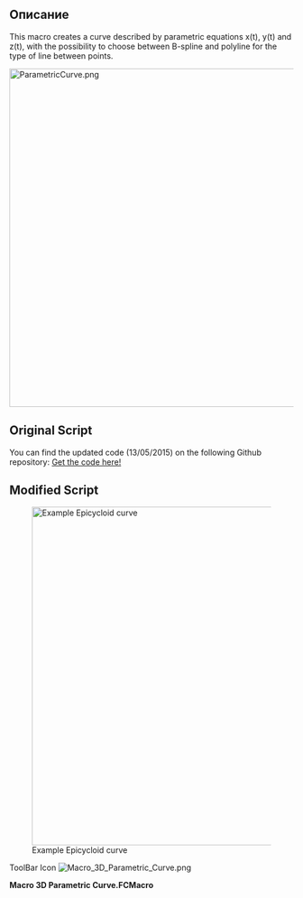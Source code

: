 <languages/>

{{Macro
|Name=Macro 3D Parametric Curve
|Icon=Macro_3D_Parametric_Curve.png
|Description=Draw a function described by parametric equations x(t), y(t) and z(t) with the possibility to choose between B-spline and polyline for the type of line between points.
|Author=Lucio Gomez (psicofil)
|Version=2.0
|Date=2015-03-06
|FCVersion=All
|Download=[https://wiki.freecad.org/images/f/f5/Macro_3D_Parametric_Curve.png ToolBar Icon]
|SeeAlso=[[Macro_Parametric_Curve_FP|Macro Parametric Curve FP]]
}}

<span id="Description"></span>
== Описание ==

This macro creates a curve described by parametric equations x(t), y(t) and z(t), with the possibility to choose between B-spline and polyline for the type of line between points.

[[File:ParametricCurve.png|600px]]
{{Caption|Example Epicycloid curve‎}}

==Original Script==

You can find the updated code (13/05/2015) on the following Github repository:
[https://github.com/psicofil/Macros_FreeCAD/blob/master/Macros/ParametricCurve.FCMacro Get the code here!]

==Modified Script==

[[File:Macro_3D_Parametric_Curve00.png|600px|Example Epicycloid curve‎]]

ToolBar Icon [[Image:Macro_3D_Parametric_Curve.png]]


'''Macro 3D Parametric Curve.FCMacro'''

{{MacroCode|code=

# -*- coding: utf-8 -*-
# Create a 3D parametric Curve.
# Author: Gomez Lucio
# Modified by Laurent Despeyroux on 9th feb 2015
#   - 3 helping variables added a, b and c
#   - enlarged GUI
#   - more flexible GUI
#   - basic error mangement
 
import FreeCAD
from PySide import QtGui,QtCore
import Part
import Draft
from math import *
 
class ParamCurv(QtGui.QWidget):
    def __init__(self):
        super(ParamCurv, self).__init__()
        self.initUI()
    def initUI(self):
        self.t0 = QtGui.QLabel("Equation :",self)
        self.ta = QtGui.QLabel("    a(t) ",self)
        self.la = QtGui.QLineEdit(self)
        self.la.setText("37")
        self.tb = QtGui.QLabel("    b(a,t) ",self)
        self.lb = QtGui.QLineEdit(self)
        self.lb.setText("1")
        self.tc = QtGui.QLabel("    c(a,b,t) ",self)
        self.lc = QtGui.QLineEdit(self)
        self.lc.setText("(a+cos(a*t)*2)*b")
        self.t1 = QtGui.QLabel("    X(a,b,c,t) ",self)
        self.l1 = QtGui.QLineEdit(self)
        self.l1.setText("cos(t)*c")
        self.t2 = QtGui.QLabel("    Y(a,b,c,t) ",self)
        self.l2 = QtGui.QLineEdit(self)
        self.l2.setText("sin(t)*c")
        self.t3 = QtGui.QLabel("    Z(a,b,c,t) ",self)
        self.l3 = QtGui.QLineEdit(self)
        self.l3.setText("0")
        self.t31 = QtGui.QLabel("Parameters :",self)
        self.t4 = QtGui.QLabel("    Min t ",self)
        self.l4 = QtGui.QLineEdit(self)
        self.l4.setText("0")
        self.t5 = QtGui.QLabel("    Max t ",self)
        self.l5 = QtGui.QLineEdit(self)
        self.l5.setText("6.283185")
        self.t6 = QtGui.QLabel("    Interval ",self)
        self.l6 = QtGui.QLineEdit(self)
        self.l6.setText("0.01")
        self.t7 = QtGui.QLabel("Type of Line :",self)
        self.op1 = QtGui.QCheckBox("    Polyline",self)
        self.poly = False
        self.op1.stateChanged.connect(self.polyState)
        self.op1.setCheckState(QtCore.Qt.Checked)
        self.op2 = QtGui.QCheckBox("    Bspline",self)
        self.bsline = False
        self.op2.stateChanged.connect(self.bsplineState)
        self.t8 = QtGui.QLabel("    Closed Curve",self)
        self.op3 = QtGui.QCheckBox("",self)
        self.cclose = False
        self.op3.stateChanged.connect(self.ccloseState)
        self.createbutt = QtGui.QPushButton("Create Curve",self)
        self.exitbutt = QtGui.QPushButton("Close",self)
        layout = QtGui.QGridLayout()
        self.resize(420, 380)
        self.setWindowTitle("Parametric Curve ")
        i = 0
        layout.addWidget(self.t0, i, 0)
        i = i+1
        layout.addWidget(self.ta, i, 0)
        layout.addWidget(self.la, i, 1)
        i = i+1
        layout.addWidget(self.tb, i, 0)
        layout.addWidget(self.lb, i, 1)
        i = i+1
        layout.addWidget(self.tc, i, 0)
        layout.addWidget(self.lc, i, 1)
        i = i+1
        layout.addWidget(self.t1, i, 0)
        layout.addWidget(self.l1, i, 1)
        i = i+1
        layout.addWidget(self.t2, i, 0)
        layout.addWidget(self.l2, i, 1)
        i = i+1
        layout.addWidget(self.t3, i, 0)
        layout.addWidget(self.l3, i, 1)
        i = i+1
        layout.addWidget(self.t31, i, 0)
        i = i+1
        layout.addWidget(self.t4, i, 0)
        layout.addWidget(self.l4, i, 1)
        i = i+1
        layout.addWidget(self.t5, i, 0)
        layout.addWidget(self.l5, i, 1)
        i = i+1
        layout.addWidget(self.t6, i, 0)
        layout.addWidget(self.l6, i, 1)
        i = i+1
        layout.addWidget(self.t8, i, 0)
        layout.addWidget(self.op3, i, 1)
        i = i+1
        layout.addWidget(self.t7, i, 0)
        i = i+1
        layout.addWidget(self.op1, i, 0)
        layout.addWidget(self.op2, i, 1)
        i = i+1
        layout.addWidget(self.createbutt, i, 0)
        layout.addWidget(self.exitbutt, i, 1)
        self.setLayout(layout)
        self.show()
        QtCore.QObject.connect(self.createbutt, QtCore.SIGNAL("pressed()"),self.draw)
        QtCore.QObject.connect(self.exitbutt, QtCore.SIGNAL("pressed()"),self.close)
    def ccloseState(self, state):
        if state == QtCore.Qt.Checked:
            self.cclose = True
        else:
            self.cclose = False
    def bsplineState(self, state):
        if state == QtCore.Qt.Checked:
            self.bsline = True
            self.op1.setCheckState(QtCore.Qt.Unchecked)
        else:
            self.bsline = False
    def polyState(self, state):
        if state == QtCore.Qt.Checked:
            self.poly = True
            self.op2.setCheckState(QtCore.Qt.Unchecked)
        else:
            self.poly = False
    def draw(self):
        msgBox = QtGui.QMessageBox()
        fa = str(self.la.text())
        fb = str(self.lb.text())
        fc = str(self.lc.text())
        fx = str(self.l1.text())
        fy = str(self.l2.text())
        fz = str(self.l3.text())
        t = float(str(self.l4.text()))
        tf = float(self.l5.text())
        intv = float(str(self.l6.text()))
        d=(tf-t)/intv
        matriz = []
        for i in range(int(d)):
            try:
              value="a"
              a=eval(fa)
              value="b"
              b=eval(fb)
              value="c"
              c=eval(fc)
              value="X"
              fxx=eval(fx)
              value="Y"
              fyy=eval(fy)
              value="Z"
              fzz=eval(fz)
            except ZeroDivisionError:
              msgBox.setText("Error division by zero in calculus of "+value+"() for t="+str(t)+" !")
              msgBox.exec_()
            except:
              msgBox.setText("Error in the formula of "+value+"() !")
              msgBox.exec_()
            matriz.append(FreeCAD.Vector(fxx,fyy,fzz))
            t+=intv
        curva = Part.makePolygon(matriz)
        if self.bsline == True:
            Draft.makeBSpline(curva,closed=self.cclose,face=False)
        if self.poly == True:
            Draft.makeWire(curva,closed=self.cclose,face=False)
    def close(self):
        self.hide()
 
ParamCurv()

}}

{{clear}}